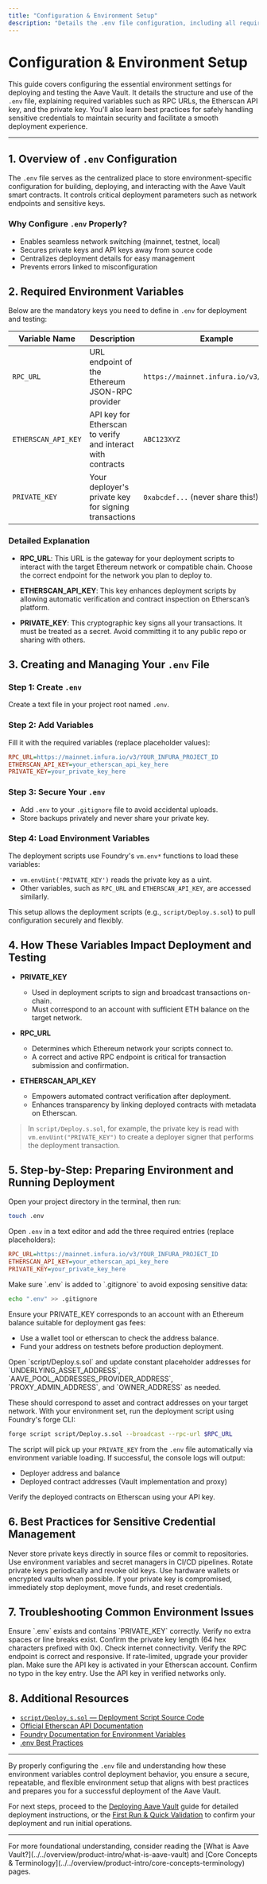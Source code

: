 ```yaml
---
title: "Configuration & Environment Setup"
description: "Details the .env file configuration, including all required variables (such as RPC URLs, Etherscan API key, and Private Key), and explains how these settings impact deployment and testing. Provides step-by-step instructions for safely storing and sourcing sensitive credentials."
---
```


# Configuration & Environment Setup

This guide covers configuring the essential environment settings for deploying and testing the Aave Vault. It details the structure and use of the `.env` file, explaining required variables such as RPC URLs, the Etherscan API key, and the private key. You'll also learn best practices for safely handling sensitive credentials to maintain security and facilitate a smooth deployment experience.

---

## 1. Overview of `.env` Configuration

The `.env` file serves as the centralized place to store environment-specific configuration for building, deploying, and interacting with the Aave Vault smart contracts. It controls critical deployment parameters such as network endpoints and sensitive keys.

### Why Configure `.env` Properly?
- Enables seamless network switching (mainnet, testnet, local)
- Secures private keys and API keys away from source code
- Centralizes deployment details for easy management
- Prevents errors linked to misconfiguration

## 2. Required Environment Variables

Below are the mandatory keys you need to define in `.env` for deployment and testing:

| Variable Name        | Description                                             | Example                                  |
|----------------------|---------------------------------------------------------|------------------------------------------|
| `RPC_URL`            | URL endpoint of the Ethereum JSON-RPC provider          | `https://mainnet.infura.io/v3/YOUR_ID`  |
| `ETHERSCAN_API_KEY`  | API key for Etherscan to verify and interact with contracts | `ABC123XYZ`                            |
| `PRIVATE_KEY`        | Your deployer's private key for signing transactions    | `0xabcdef...` (never share this!)         |

### Detailed Explanation

- **RPC_URL**: This URL is the gateway for your deployment scripts to interact with the target Ethereum network or compatible chain. Choose the correct endpoint for the network you plan to deploy to.

- **ETHERSCAN_API_KEY**: This key enhances deployment scripts by allowing automatic verification and contract inspection on Etherscan’s platform.

- **PRIVATE_KEY**: This cryptographic key signs all your transactions. It must be treated as a secret. Avoid committing it to any public repo or sharing with others.

## 3. Creating and Managing Your `.env` File

### Step 1: Create `.env`
Create a text file in your project root named `.env`.

### Step 2: Add Variables
Fill it with the required variables (replace placeholder values):
```ini
RPC_URL=https://mainnet.infura.io/v3/YOUR_INFURA_PROJECT_ID
ETHERSCAN_API_KEY=your_etherscan_api_key_here
PRIVATE_KEY=your_private_key_here
```

### Step 3: Secure Your `.env`
- Add `.env` to your `.gitignore` file to avoid accidental uploads.
- Store backups privately and never share your private key.

### Step 4: Load Environment Variables
The deployment scripts use Foundry's `vm.env*` functions to load these variables:
- `vm.envUint('PRIVATE_KEY')` reads the private key as a uint.
- Other variables, such as `RPC_URL` and `ETHERSCAN_API_KEY`, are accessed similarly.

This setup allows the deployment scripts (e.g., `script/Deploy.s.sol`) to pull configuration securely and flexibly.

## 4. How These Variables Impact Deployment and Testing

- **PRIVATE_KEY**
  - Used in deployment scripts to sign and broadcast transactions on-chain.
  - Must correspond to an account with sufficient ETH balance on the target network.

- **RPC_URL**
  - Determines which Ethereum network your scripts connect to.
  - A correct and active RPC endpoint is critical for transaction submission and confirmation.

- **ETHERSCAN_API_KEY**
  - Empowers automated contract verification after deployment.
  - Enhances transparency by linking deployed contracts with metadata on Etherscan.

> In `script/Deploy.s.sol`, for example, the private key is read with `vm.envUint("PRIVATE_KEY")` to create a deployer signer that performs the deployment transaction.

## 5. Step-by-Step: Preparing Environment and Running Deployment

<Steps>
<Step title="Create Your `.env` File">
Open your project directory in the terminal, then run:

```bash
touch .env
```

Open `.env` in a text editor and add the three required entries (replace placeholders):

```ini
RPC_URL=https://mainnet.infura.io/v3/YOUR_INFURA_PROJECT_ID
ETHERSCAN_API_KEY=your_etherscan_api_key_here
PRIVATE_KEY=your_private_key_here
```
</Step>
<Step title="Secure `.env` from Source Control">
Make sure `.env` is added to `.gitignore` to avoid exposing sensitive data:

```bash
echo ".env" >> .gitignore
```
</Step>
<Step title="Verify Private Key and Account Funds">
Ensure your PRIVATE_KEY corresponds to an account with an Ethereum balance suitable for deployment gas fees:

- Use a wallet tool or etherscan to check the address balance.
- Fund your address on testnets before production deployment.
</Step>
<Step title="Update Deployment Parameters in Script">
Open `script/Deploy.s.sol` and update constant placeholder addresses for `UNDERLYING_ASSET_ADDRESS`, `AAVE_POOL_ADDRESSES_PROVIDER_ADDRESS`, `PROXY_ADMIN_ADDRESS`, and `OWNER_ADDRESS` as needed.

These should correspond to asset and contract addresses on your target network.
</Step>
<Step title="Run the Deployment Script">
With your environment set, run the deployment script using Foundry's forge CLI:

```bash
forge script script/Deploy.s.sol --broadcast --rpc-url $RPC_URL
```

The script will pick up your `PRIVATE_KEY` from the `.env` file automatically via environment variable loading.
</Step>
<Step title="Confirm Deployment Success">
If successful, the console logs will output:
- Deployer address and balance
- Deployed contract addresses (Vault implementation and proxy)

Verify the deployed contracts on Etherscan using your API key.
</Step>
</Steps>

## 6. Best Practices for Sensitive Credential Management

<Tip>
Never store private keys directly in source files or commit to repositories.
Use environment variables and secret managers in CI/CD pipelines.
Rotate private keys periodically and revoke old keys.
Use hardware wallets or encrypted vaults when possible.
</Tip>

<Warning>
If your private key is compromised, immediately stop deployment, move funds, and reset credentials.
</Warning>

## 7. Troubleshooting Common Environment Issues

<AccordionGroup title="Common Configuration Problems">
<Accordion title="Private Key Not Found or Invalid">
Ensure `.env` exists and contains `PRIVATE_KEY` correctly.
Verify no extra spaces or line breaks exist.
Confirm the private key length (64 hex characters prefixed with 0x).
</Accordion>
<Accordion title="RPC_URL Connectivity Issues">
Check internet connectivity.
Verify the RPC endpoint is correct and responsive.
If rate-limited, upgrade your provider plan.
</Accordion>
<Accordion title="Etherscan API Key Not Working">
Make sure the API key is activated in your Etherscan account.
Confirm no typo in the key entry.
Use the API key in verified networks only.
</Accordion>
</AccordionGroup>

## 8. Additional Resources

- [`script/Deploy.s.sol` — Deployment Script Source Code](https://github.com/aave/Aave-Vault/blob/main/script/Deploy.s.sol)
- [Official Etherscan API Documentation](https://etherscan.io/apis)
- [Foundry Documentation for Environment Variables](https://book.getfoundry.sh/reference/forge-cli#env-variable-interpolation)
- [.env Best Practices](https://12factor.net/config)

---

By properly configuring the `.env` file and understanding how these environment variables control deployment behavior, you ensure a secure, repeatable, and flexible environment setup that aligns with best practices and prepares you for a successful deployment of the Aave Vault.

For next steps, proceed to the [Deploying Aave Vault](../deploying-vault) guide for detailed deployment instructions, or the [First Run & Quick Validation](../first-run-quick-validation) to confirm your deployment and run initial operations.


---

<Info>
For more foundational understanding, consider reading the [What is Aave Vault?](../../overview/product-intro/what-is-aave-vault) and [Core Concepts & Terminology](../../overview/product-intro/core-concepts-terminology) pages.
</Info>
